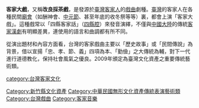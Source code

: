 {{Unreferenced|time=2020-09-19T09:43:51+00:00}}
{{Infobox Hakka name
| title      = 客家大戲
| honsu      = 客家大戲
| phakfasu   = Hak-kâ thai-hi
| thoiphin   = Hagˋ gaˊ tai hi
| hakphin    = Hag<sup>5</sup> ga<sup>1</sup> tai<sup>4</sup> hi<sup>4</sup>
| hakkaipa   = 
| lm         = 
| image      = Taiwanese Hakka Opera at the Zhongyuan festival.jpg
| image_size = 350px
| caption    = 
}}

'''客家大戲'''，又稱'''改良採茶戲'''，是發源於[[臺灣客家人|臺灣客家人]]的[[戲曲|戲曲]]劇種。[[臺灣|臺灣]]的客家人在各種民間[[廟會|廟會]]（如酬神會、[[中元節|中元節]]、甚至年底的收冬祭等等）裏，都會上演「客家大戲」。這種戲常以「四縣客家話」（[[客語|四縣腔]]）來發音演繹，不僅與[[中國大陸|中國大陸]]的傳統[[客家漢劇|客家漢劇]]有明顯差異，連使用的語言和曲調都有所不同。
 
從演出題材和內容方面看，台灣的客家戲曲主要以「歷史故事」或「民間傳說」為背景，借以宣揚「忠、孝、節、義」四項為本、「勤儉」之大傳統為輔，對下一代進行道德教化，保持社會風氣之優良。2009年頒定為臺灣文化資產之重要傳統藝術類。

[[category:台灣客家文化|category:台灣客家文化]]
[[Category:新竹縣文化資產|Category:新竹縣文化資產]]
[[Category:中華民國無形文化資產傳統表演藝術類|Category:中華民國無形文化資產傳統表演藝術類]]
[[Category:台灣戲曲|Category:台灣戲曲]]
[[Category:客家音樂|Category:客家音樂]]